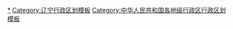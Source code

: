 {{Navbox
|listclass = hlist
|name = 大连市行政区划
|title = [[大连市]]行政区划
|above = 省级行政区：[[辽宁省]]　　政府驻地：[[西岗区]]
|image = [[File:Administrative_Division_Dalian_2.png|200px]]
|state = {{{state<includeonly>|collapsed</includeonly>}}}

|group1style = background: #ececec; text-align: center;
|group1 = [[县级行政区]]
|liststyle = background: #ececec; text-align: center;
|list1 = 10[[县级行政区]]（7[[市辖区]]、2[[县级市]]、1[[县]]）；149[[乡级行政区]]（102[[街道办事处]]、33[[行政建制镇|镇]]、10[[乡 (中华人民共和国)|乡]]、4[[民族乡]]）

|group2 = [[市辖区]]
|groupstyle = text-align: center;
|list2 = {{Navbox|child

|group1 = [[中山区 (大连市)|中山区]]
|list1 =  {{Navbox|child
|group1 = 6街道
|list1 =
* [[桃源街道 (大连市)|桃源街道]]
* [[老虎滩街道]]
* [[海军广场街道]]
* [[人民路街道 (大连市)|人民路街道]]
* [[青泥洼桥街道]]
* [[葵英街道]]
}}

|group2 = [[西岗区]]
|list2 =  {{Navbox|child
|group1 = 5街道
|list1 =
* [[香炉礁街道]]
* [[八一路街道 (大连市)|八一路街道]]
* [[白云街道 (大连市)|白云街道]]
* [[日新街道]]
* [[人民广场街道 (大连市)|人民广场街道]]
}}

|group3 = [[沙河口区]]
|list3 =  {{Navbox|child
|group1 = 7街道
|list1 =
* [[春柳街道]]
* [[马栏街道]]
* [[南沙河口街道]]
* [[黑石礁街道]]
* [[李家街道]]
* [[星海湾街道]]
* [[西安路街道 (大连市)|西安路街道]]
}}

|group4 = [[甘井子区]]
|list4 =  {{Navbox|child
|group1 = 13街道
|list1 =
* [[周水子街道]]
* [[甘井子街道]]
* [[南关岭街道]]
* [[泡崖街道]]
* [[机场街道]]
* [[辛寨子街道]]
* [[红旗街道 (大连市)|红旗街道]]
* [[大连湾街道]]
* [[椒金山街道]]
* [[泉水街道]]
* [[营城子街道 (大连市)|营城子街道]]
* [[革镇堡街道]]
* [[中华路街道 (大连市)|中华路街道]]
|group2 = [[大连高新技术产业开发区|大连高新区]]
|group2style = background: #ececec
|list2 = {{Navbox|child
|group1 = 2街道
|groupstyle = background: #ececec
|list1 =
* [[凌水街道]]
* [[七贤岭街道]]
}}
}}

|group5 = [[旅顺口区]]
|list5 =  {{Navbox|child
|group1 = 8街道
|list1 =
* [[水师营街道]]
* [[铁山街道 (大连市)|铁山街道]]
* [[双岛湾街道]]
* [[长城街道 (大连市)|长城街道]]
* [[龙头街道 (大连市)|龙头街道]]
* [[得胜街道 (大连市旅顺口区)|得胜街道]]
* [[三涧堡街道]]
* [[登峰街道 (大连市)|登峰街道]]
|group2 = [[江西街道|旅顺开发区]]
|group2style = background: #ececec
|list2 = {{Navbox|child
|group1 = 1街道
|groupstyle = background: #ececec
|list1 =
* [[江西街道]]
}}
|group3 = [[大连高新技术产业开发区|大连高新区]]
|group3style = background: #ececec
|list3 = {{Navbox|child
|group1 = 1街道
|groupstyle = background: #ececec
|list1 =
* [[龙王塘街道]]
}}
}}

|group6 = [[金州区]]
|list6 =  {{Navbox|child
|group1 = [[大连金普新区|金普新区]]
|group1style = background: #ececec
|list1 = {{Navbox|child
|group1 = 15街道
|groupstyle = background: #ececec
|list1 =
* [[拥政街道]]
* [[友谊街道 (大连市)|友谊街道]]
* [[站前街道 (大连市)|站前街道]]
* [[先进街道]]
* [[登沙河街道]]
* [[大魏家街道]]
* [[杏树街道]]
* [[七顶山街道]]
* [[华家街道]]
* [[向应街道]]
* [[炮台街道]]
* [[复州湾街道]]
* [[三十里堡街道]]
* [[石河街道]]
* [[光中街道]]
|group2 = [[大连经济技术开发区|大连开发区]]
|group2style = background: #ececec
|list2 = {{Navbox|child
|group1 = 8街道
|groupstyle = background: #ececec
|list1 =
* [[马桥子街道]]
* [[海青岛街道]]
* [[大孤山街道 (大连市)|大孤山街道]]
* [[董家沟街道]]
* [[金石滩街道]]
* [[湾里街道 (大连市)|湾里街道]]
* [[大李家街道]]
* [[得胜街道 (大连市金州区)|得胜街道]]
}}
|group3 = 大连保税区
|group3style = background: #ececec
|list3 = {{Navbox|child
|group1 = 2街道
|groupstyle = background: #ececec
|list1 =
* [[二十里堡街道]]
* [[亮甲店街道]]
}}
}}
}}

|group7 = [[普兰店区]]
|list7 =  {{Navbox|child
|group1 = 15街道
|list1 =
* [[大刘家街道]]
* [[杨树房街道]]
* [[皮口街道]]
* [[城子坦街道]]
* [[唐家房街道]]
* [[大谭街道]]
* [[莲山街道]]
* [[安波街道]]
* [[沙包街道]]
* [[星台街道]]
* [[乐甲街道]]
* [[墨盘街道]]
* [[同益街道 (大连市)|同益街道]] 
* [[双塔街道 (大连市)|双塔街道]]
* [[四平街道]]
|group2 = [[大连金普新区|金普新区]]
|group2style = background: #ececec
|list2 = {{Navbox|child
|group1 = 3街道
|groupstyle = background: #ececec
|list1 =
* [[丰荣街道]]
* [[铁西街道 (大连市)|铁西街道]]
* [[太平街道 (大连市)|太平街道]]
}}
}}
}}

|group3 = [[县级市]]
|list3 = {{Navbox|child

|group1 = [[瓦房店市]]
|list1 =  {{Navbox|child
|group1 = 9街道
|list1 =
* [[新华街道 (瓦房店市)|新华街道]]
* [[文兰街道]]
* [[岭东街道 (瓦房店市)|岭东街道]]
* [[共济街道]]
* [[铁东街道 (瓦房店市)|铁东街道]]
* [[祝华街道]]
* [[岗店街道]]
* [[九龙街道 (瓦房店市)|九龙街道]]
* [[太阳街道]]
|group2 = 13镇
|list2 =
* [[复州城镇]]
* [[松树镇 (瓦房店市)|松树镇]]
* [[得利寺镇]]
* [[万家岭镇]]
* [[许屯镇]]
* [[永宁镇 (瓦房店市)|永宁镇]]
* [[谢屯镇]]
* [[老虎屯镇]]
* [[红沿河镇]]
* [[李官镇 (瓦房店市)|李官镇]]
* [[仙浴湾镇]]
* [[瓦窝镇]]
* [[元台镇]]
|group3 = 6乡
|list3 =
* [[赵屯乡]]
* [[土城乡 (瓦房店市)|土城乡]]
* [[阎店乡]]
* [[西杨乡]]
* [[驼山乡]]
* [[泡崖乡]] 
|group4 = 2民族乡
|list4 =
* [[三台满族乡]]
* [[杨家满族乡]]
|group5 = 长兴岛经济区
|group5style = background: #ececec
|list5 = {{Navbox|child
|group1 = 2街道
|groupstyle = background: #ececec
|list1 =
* [[长兴岛街道]]
* [[交流岛街道]]
}}
}}

|group2 = [[庄河市]]
|list2 =  {{Navbox|child
|group1 = 4街道
|list1 =
* [[城关街道 (庄河市)|城关街道]]
* [[新华街道 (庄河市)|新华街道]]
* [[兴达街道]]
* [[昌盛街道]]
|group2 = 15镇
|list2 =
* [[青堆镇]]
* [[徐岭镇]]
* [[黑岛镇]]
* [[栗子房镇]]
* [[大营镇 (庄河市)|大营镇]]
* [[塔岭镇]]
* [[仙人洞镇]]
* [[蓉花山镇]]
* [[长岭镇 (庄河市)|长岭镇]]
* [[荷花山镇]]
* [[城山镇 (庄河市)|城山镇]]
* [[光明山镇]]
* [[大郑镇]]
* [[王家镇 (庄河市)|王家镇]]
* [[吴炉镇]]
|group3 = 4乡
|list3 =
* [[鞍子山乡]]
* [[步云山乡]]
* [[兰店乡]]
* [[石城乡 (庄河市)|石城乡]] 
|group4 = 2民族乡
|list4 =
* [[太平岭满族乡]]
* [[桂云花满族乡]]
|group5 = [[大连花园口经济区|花园口经济区]]
|group5style = background: #ececec
|list5 = {{Navbox|child
|group1 = 1街道
|groupstyle = background: #ececec
|list1 =
* [[明阳街道]]
}}
}}
}}

|group4 = [[县]]
|list4 = {{Navbox|child

|group1 = [[长海县]]
|list1 =  {{Navbox|child
|group1 = 5镇
|list1 =
* [[大长山岛镇]]
* [[獐子岛镇]]
* [[广鹿岛镇]]
* [[小长山岛镇]]
* [[海洋岛镇]]
}}
}}
}}
<noinclude>
[[Category:大连行政区划|*]]
[[Category:辽宁行政区划模板]]
[[Category:中华人民共和国各地级行政区行政区划模板]]
</noinclude>